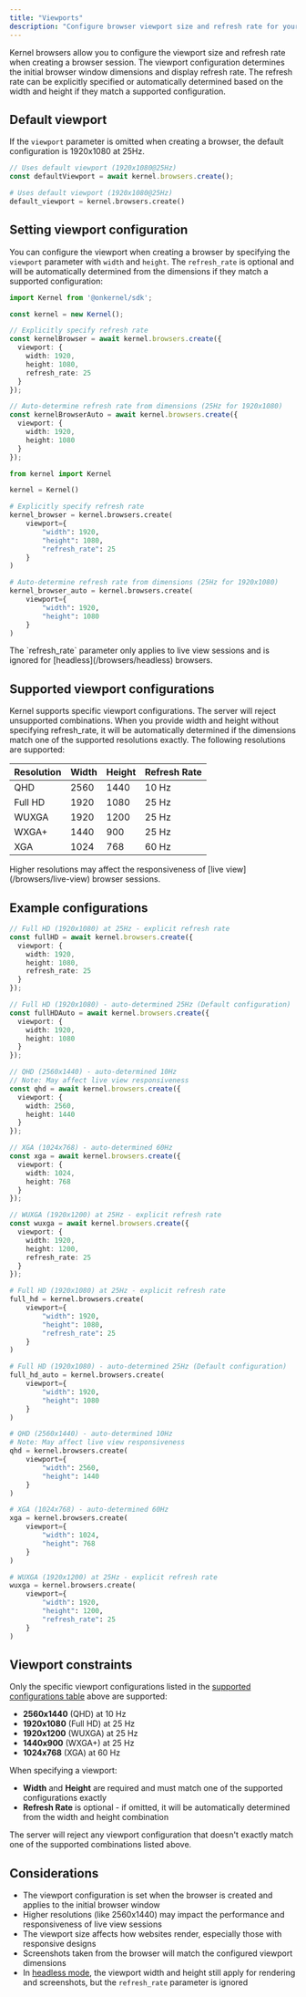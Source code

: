 ```yaml
---
title: "Viewports"
description: "Configure browser viewport size and refresh rate for your automations"
---
```


Kernel browsers allow you to configure the viewport size and refresh rate when creating a browser session. The viewport configuration determines the initial browser window dimensions and display refresh rate. The refresh rate can be explicitly specified or automatically determined based on the width and height if they match a supported configuration.

## Default viewport

If the `viewport` parameter is omitted when creating a browser, the default configuration is 1920x1080 at 25Hz.

<CodeGroup>

```typescript Typescript/Javascript
// Uses default viewport (1920x1080@25Hz)
const defaultViewport = await kernel.browsers.create();
```

```python Python
# Uses default viewport (1920x1080@25Hz)
default_viewport = kernel.browsers.create()
```

</CodeGroup>

## Setting viewport configuration

You can configure the viewport when creating a browser by specifying the `viewport` parameter with `width` and `height`. The `refresh_rate` is optional and will be automatically determined from the dimensions if they match a supported configuration:

<CodeGroup>

```typescript Typescript/Javascript
import Kernel from '@onkernel/sdk';

const kernel = new Kernel();

// Explicitly specify refresh rate
const kernelBrowser = await kernel.browsers.create({
  viewport: {
    width: 1920,
    height: 1080,
    refresh_rate: 25
  }
});

// Auto-determine refresh rate from dimensions (25Hz for 1920x1080)
const kernelBrowserAuto = await kernel.browsers.create({
  viewport: {
    width: 1920,
    height: 1080
  }
});
```

```python Python
from kernel import Kernel

kernel = Kernel()

# Explicitly specify refresh rate
kernel_browser = kernel.browsers.create(
    viewport={
        "width": 1920,
        "height": 1080,
        "refresh_rate": 25
    }
)

# Auto-determine refresh rate from dimensions (25Hz for 1920x1080)
kernel_browser_auto = kernel.browsers.create(
    viewport={
        "width": 1920,
        "height": 1080
    }
)
```

</CodeGroup>

<Note>
The `refresh_rate` parameter only applies to live view sessions and is ignored for [headless](/browsers/headless) browsers.
</Note>

## Supported viewport configurations

Kernel supports specific viewport configurations. The server will reject unsupported combinations. When you provide width and height without specifying refresh_rate, it will be automatically determined if the dimensions match one of the supported resolutions exactly. The following resolutions are supported:

| Resolution | Width | Height | Refresh Rate |
|------------|-------|--------|--------------|
| QHD | 2560 | 1440 | 10 Hz |
| Full HD | 1920 | 1080 | 25 Hz |
| WUXGA | 1920 | 1200 | 25 Hz |
| WXGA+ | 1440 | 900 | 25 Hz |
| XGA | 1024 | 768 | 60 Hz |

<Warning>
Higher resolutions may affect the responsiveness of [live view](/browsers/live-view) browser sessions.
</Warning>

## Example configurations

<CodeGroup>

```typescript Typescript/Javascript
// Full HD (1920x1080) at 25Hz - explicit refresh rate
const fullHD = await kernel.browsers.create({
  viewport: {
    width: 1920,
    height: 1080,
    refresh_rate: 25
  }
});

// Full HD (1920x1080) - auto-determined 25Hz (Default configuration)
const fullHDAuto = await kernel.browsers.create({
  viewport: {
    width: 1920,
    height: 1080
  }
});

// QHD (2560x1440) - auto-determined 10Hz
// Note: May affect live view responsiveness
const qhd = await kernel.browsers.create({
  viewport: {
    width: 2560,
    height: 1440
  }
});

// XGA (1024x768) - auto-determined 60Hz
const xga = await kernel.browsers.create({
  viewport: {
    width: 1024,
    height: 768
  }
});

// WUXGA (1920x1200) at 25Hz - explicit refresh rate
const wuxga = await kernel.browsers.create({
  viewport: {
    width: 1920,
    height: 1200,
    refresh_rate: 25
  }
});
```

```python Python
# Full HD (1920x1080) at 25Hz - explicit refresh rate
full_hd = kernel.browsers.create(
    viewport={
        "width": 1920,
        "height": 1080,
        "refresh_rate": 25
    }
)

# Full HD (1920x1080) - auto-determined 25Hz (Default configuration)
full_hd_auto = kernel.browsers.create(
    viewport={
        "width": 1920,
        "height": 1080
    }
)

# QHD (2560x1440) - auto-determined 10Hz
# Note: May affect live view responsiveness
qhd = kernel.browsers.create(
    viewport={
        "width": 2560,
        "height": 1440
    }
)

# XGA (1024x768) - auto-determined 60Hz
xga = kernel.browsers.create(
    viewport={
        "width": 1024,
        "height": 768
    }
)

# WUXGA (1920x1200) at 25Hz - explicit refresh rate
wuxga = kernel.browsers.create(
    viewport={
        "width": 1920,
        "height": 1200,
        "refresh_rate": 25
    }
)
```

</CodeGroup>

## Viewport constraints

Only the specific viewport configurations listed in the [supported configurations table](#supported-viewport-configurations) above are supported:
- **2560x1440** (QHD) at 10 Hz
- **1920x1080** (Full HD) at 25 Hz
- **1920x1200** (WUXGA) at 25 Hz
- **1440x900** (WXGA+) at 25 Hz
- **1024x768** (XGA) at 60 Hz

When specifying a viewport:
- **Width** and **Height** are required and must match one of the supported configurations exactly
- **Refresh Rate** is optional - if omitted, it will be automatically determined from the width and height combination

<Warning>
The server will reject any viewport configuration that doesn't exactly match one of the supported combinations listed above.
</Warning>

## Considerations

- The viewport configuration is set when the browser is created and applies to the initial browser window
- Higher resolutions (like 2560x1440) may impact the performance and responsiveness of live view sessions
- The viewport size affects how websites render, especially those with responsive designs
- Screenshots taken from the browser will match the configured viewport dimensions
- In [headless mode](/browsers/headless), the viewport width and height still apply for rendering and screenshots, but the `refresh_rate` parameter is ignored
